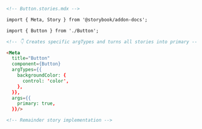 ```md
<!-- Button.stories.mdx -->

import { Meta, Story } from '@storybook/addon-docs';

import { Button } from './Button';

<!-- 👇 Creates specific argTypes and turns all stories into primary -->

<Meta 
  title="Button"
  component={Button}
  argTypes={{
    backgroundColor: { 
      control: 'color', 
    },
  }},
  args={{
    primary: true,
  }}/>

<!-- Remainder story implementation -->
```